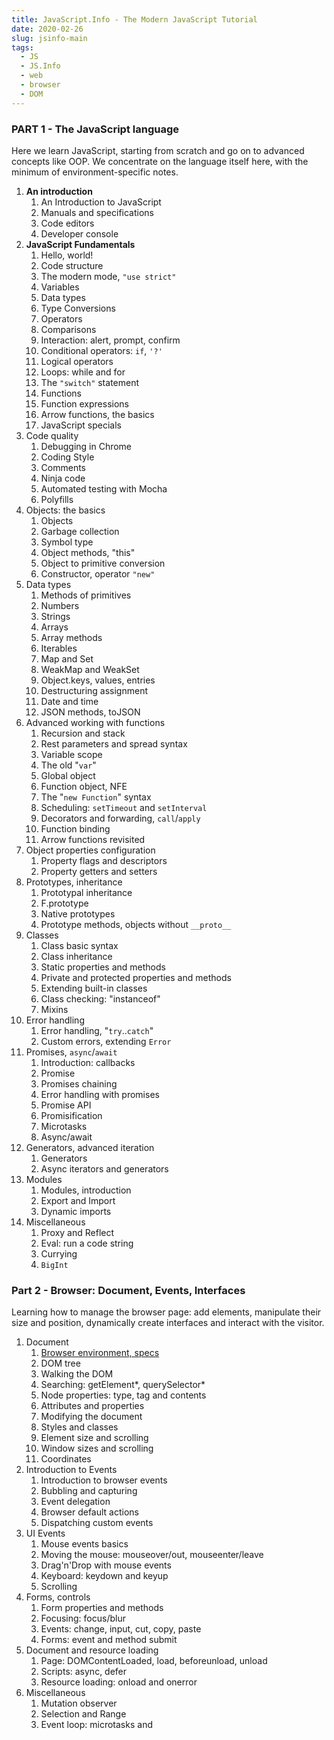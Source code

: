 ```yaml
---
title: JavaScript.Info - The Modern JavaScript Tutorial
date: 2020-02-26
slug: jsinfo-main
tags:
  - JS
  - JS.Info
  - web
  - browser
  - DOM
--- 
```

### PART 1 - The JavaScript language
Here we learn JavaScript, starting from scratch and go on to advanced concepts like OOP.
We concentrate on the language itself here, with the minimum of environment-specific notes.

1. **An introduction**
    1. An Introduction to JavaScript
    1. Manuals and specifications
    1. Code editors
    1. Developer console  
1. **JavaScript Fundamentals**  
    1. Hello, world!
    1. Code structure
    1. The modern mode, `"use strict"`
    1. Variables
    1. Data types
    1. Type Conversions
    1. Operators
    1. Comparisons
    1. Interaction: alert, prompt, confirm
    1. Conditional operators: `if`, `'?'`
    1. Logical operators
    1. Loops: while and for
    1. The `"switch"` statement
    1. Functions
    1. Function expressions
    1. Arrow functions, the basics
    1. JavaScript specials
1. Code quality
    1. Debugging in Chrome
    1. Coding Style
    1. Comments
    1. Ninja code
    1. Automated testing with Mocha
    1. Polyfills
1. Objects: the basics
    1. Objects
    1. Garbage collection
    1. Symbol type
    1. Object methods, "this"
    1. Object to primitive conversion
    1. Constructor, operator `"new"`
1. Data types
    1. Methods of primitives
    1. Numbers
    1. Strings
    1. Arrays
    1. Array methods
    1. Iterables
    1. Map and Set
    1. WeakMap and WeakSet
    1. Object.keys, values, entries
    1. Destructuring assignment
    1. Date and time
    1. JSON methods, toJSON
1. Advanced working with functions
    1. Recursion and stack
    1. Rest parameters and spread syntax
    1. Variable scope
    1. The old "`var`"
    1. Global object
    1. Function object, NFE
    1. The "`new Function`" syntax
    1. Scheduling: `setTimeout` and `setInterval`
    1. Decorators and forwarding, `call`/`apply`
    1. Function binding
    1. Arrow functions revisited
1. Object properties configuration
    1. Property flags and descriptors
    1. Property getters and setters
1. Prototypes, inheritance
    1. Prototypal inheritance
    1. F.prototype
    1. Native prototypes
    1. Prototype methods, objects without `__proto__`
1. Classes
    1. Class basic syntax
    1. Class inheritance
    1. Static properties and methods
    1. Private and protected properties and methods
    1. Extending built-in classes
    1. Class checking: "instanceof"
    1. Mixins
1. Error handling
    1. Error handling, "`try`..`catch`"
    1. Custom errors, extending `Error`
1. Promises, `async`/`await`
    1. Introduction: callbacks
    1. Promise
    1. Promises chaining
    1. Error handling with promises
    1. Promise API
    1. Promisification
    1. Microtasks
    1. Async/await
1. Generators, advanced iteration
    1. Generators
    1. Async iterators and generators
1. Modules
    1. Modules, introduction
    1. Export and Import
    1. Dynamic imports
1. Miscellaneous
    1. Proxy and Reflect
    1. Eval: run a code string
    1. Currying
    1. `BigInt`

### Part 2 - Browser: Document, Events, Interfaces
Learning how to manage the browser page: add elements, manipulate their size and position, dynamically create interfaces and interact with the visitor.

1. Document
    1. [Browser environment, specs](/jsinfo-browswer-env-specs-dom)
    1. DOM tree
    1. Walking the DOM
    1. Searching: getElement*, querySelector*
    1. Node properties: type, tag and contents
    1. Attributes and properties
    1. Modifying the document
    1. Styles and classes
    1. Element size and scrolling
    1. Window sizes and scrolling
    1. Coordinates
1. Introduction to Events
    1. Introduction to browser events
    1. Bubbling and capturing
    1. Event delegation
    1. Browser default actions
    1. Dispatching custom events
1. UI Events
    1. Mouse events basics
    1. Moving the mouse: mouseover/out, mouseenter/leave
    1. Drag'n'Drop with mouse events
    1. Keyboard: keydown and keyup
    1. Scrolling
1. Forms, controls
    1. Form properties and methods
    1. Focusing: focus/blur
    1. Events: change, input, cut, copy, paste
    1. Forms: event and method submit
1. Document and resource loading
    1. Page: DOMContentLoaded, load, beforeunload, unload
    1. Scripts: async, defer
    1. Resource loading: onload and onerror
1. Miscellaneous
    1. Mutation observer
    1. Selection and Range
    1. Event loop: microtasks and 